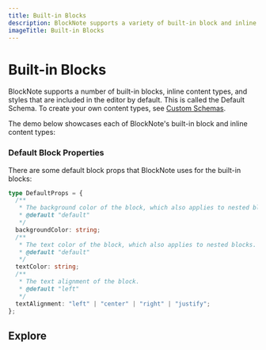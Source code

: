 ```yaml
---
title: Built-in Blocks
description: BlockNote supports a variety of built-in block and inline content types that are included in the editor by default.
imageTitle: Built-in Blocks
---
```


# Built-in Blocks

BlockNote supports a number of built-in blocks, inline content types, and styles that are included in the editor by default. This is called the Default Schema. To create your own content types, see [Custom Schemas](/docs/reference/editor/custom-schemas).

The demo below showcases each of BlockNote's built-in block and inline content types:

<Example name="basic/default-blocks" />

### Default Block Properties

There are some default block props that BlockNote uses for the built-in blocks:

```typescript twoslash
type DefaultProps = {
  /**
   * The background color of the block, which also applies to nested blocks.
   * @default "default"
   */
  backgroundColor: string;
  /**
   * The text color of the block, which also applies to nested blocks.
   * @default "default"
   */
  textColor: string;
  /**
   * The text alignment of the block.
   * @default "left"
   */
  textAlignment: "left" | "center" | "right" | "justify";
};
```

## Explore

<CardTable path="features/blocks" />
